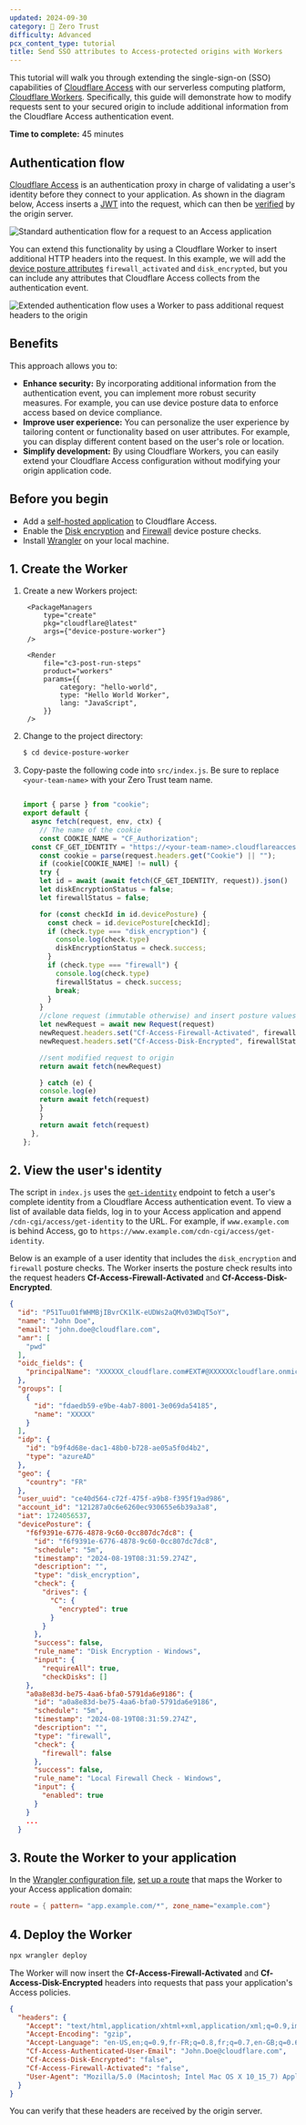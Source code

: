 ```yaml
---
updated: 2024-09-30
category: 🔐 Zero Trust
difficulty: Advanced
pcx_content_type: tutorial
title: Send SSO attributes to Access-protected origins with Workers
---
```



This tutorial will walk you through extending the single-sign-on (SSO) capabilities of [Cloudflare Access](/cloudflare-one/policies/access/) with our serverless computing platform, [Cloudflare Workers](/workers/). Specifically, this guide will demonstrate how to modify requests sent to your secured origin to include additional information from the Cloudflare Access authentication event.

**Time to complete:** 45 minutes

## Authentication flow

[Cloudflare Access](/cloudflare-one/policies/access/) is an authentication proxy in charge of validating a user's identity before they connect to your application. As shown in the diagram below, Access inserts a [JWT](/cloudflare-one/identity/authorization-cookie/application-token/) into the request, which can then be [verified](/cloudflare-one/identity/authorization-cookie/validating-json/#validate-jwts) by the origin server.

![Standard authentication flow for a request to an Access application](~/assets/images/cloudflare-one/applications/access-standard-flow.png)

You can extend this functionality by using a Cloudflare Worker to insert additional HTTP headers into the request. In this example, we will add the [device posture attributes](/cloudflare-one/identity/devices/#enforce-device-posture) `firewall_activated` and `disk_encrypted`, but you can include any attributes that Cloudflare Access collects from the authentication event.

![Extended authentication flow uses a Worker to pass additional request headers to the origin](~/assets/images/cloudflare-one/applications/access-extended-flow-serverless.png)

## Benefits

This approach allows you to:

* **Enhance security:** By incorporating additional information from the authentication event, you can implement more robust security measures. For example, you can use device posture data to enforce access based on device compliance.
* **Improve user experience:** You can personalize the user experience by tailoring content or functionality based on user attributes. For example, you can display different content based on the user's role or location.
* **Simplify development:** By using Cloudflare Workers, you can easily extend your Cloudflare Access configuration without modifying your origin application code.


## Before you begin

- Add a [self-hosted application](/cloudflare-one/applications/configure-apps/self-hosted-public-app/) to Cloudflare Access.
- Enable the [Disk encryption](/cloudflare-one/identity/devices/warp-client-checks/disk-encryption/) and [Firewall](/cloudflare-one/identity/devices/warp-client-checks/firewall/) device posture checks.
- Install [Wrangler](/workers/wrangler/install-and-update/) on your local machine.

## 1. Create the Worker

1. Create a new Workers project:

		<PackageManagers
			type="create"
			pkg="cloudflare@latest"
			args={"device-posture-worker"}
		/>

		<Render
			file="c3-post-run-steps"
			product="workers"
			params={{
				category: "hello-world",
				type: "Hello World Worker",
				lang: "JavaScript",
			}}
		/>

2. Change to the project directory:

    ```sh
    $ cd device-posture-worker
    ```

3. Copy-paste the following code into `src/index.js`. Be sure to replace `<your-team-name>` with your Zero Trust <GlossaryTooltip term="team name">team name</GlossaryTooltip>.

    ```js title="index.js"

    import { parse } from "cookie";
    export default {
      async fetch(request, env, ctx) {
        // The name of the cookie
        const COOKIE_NAME = "CF_Authorization";
      const CF_GET_IDENTITY = "https://<your-team-name>.cloudflareaccess.com>/cdn-cgi/access/get-identity";
        const cookie = parse(request.headers.get("Cookie") || "");
        if (cookie[COOKIE_NAME] != null) {
        try {
        let id = await (await fetch(CF_GET_IDENTITY, request)).json()
        let diskEncryptionStatus = false;
        let firewallStatus = false;

        for (const checkId in id.devicePosture) {
          const check = id.devicePosture[checkId];
          if (check.type === "disk_encryption") {
            console.log(check.type)
            diskEncryptionStatus = check.success;
          }
          if (check.type === "firewall") {
            console.log(check.type)
            firewallStatus = check.success;
            break;
          }
        }
        //clone request (immutable otherwise) and insert posture values in new header set
        let newRequest = await new Request(request)
        newRequest.headers.set("Cf-Access-Firewall-Activated", firewallStatus)
        newRequest.headers.set("Cf-Access-Disk-Encrypted", firewallStatus)

        //sent modified request to origin
        return await fetch(newRequest)

        } catch (e) {
        console.log(e)
        return await fetch(request)
        }
        }
        return await fetch(request)
      },
    };

    ```

## 2. View the user's identity

The script in `index.js` uses the [`get-identity`](/cloudflare-one/identity/authorization-cookie/application-token/#user-identity) endpoint to fetch a user's complete identity from a Cloudflare Access authentication event. To view a list of available data fields, log in to your Access application and append `/cdn-cgi/access/get-identity` to the URL. For example, if `www.example.com` is behind Access, go to `https://www.example.com/cdn-cgi/access/get-identity`.

Below is an example of a user identity that includes the `disk_encryption` and `firewall` posture checks. The Worker inserts the posture check results into the request headers **Cf-Access-Firewall-Activated** and **Cf-Access-Disk-Encrypted**.

```json title="Example user identity" {33,52}
{
  "id": "P51Tuu01fWHMBjIBvrCK1lK-eUDWs2aQMv03WDqT5oY",
  "name": "John Doe",
  "email": "john.doe@cloudflare.com",
  "amr": [
    "pwd"
  ],
  "oidc_fields": {
    "principalName": "XXXXXX_cloudflare.com#EXT#@XXXXXXcloudflare.onmicrosoft.com"
  },
  "groups": [
    {
      "id": "fdaedb59-e9be-4ab7-8001-3e069da54185",
      "name": "XXXXX"
    }
  ],
  "idp": {
    "id": "b9f4d68e-dac1-48b0-b728-ae05a5f0d4b2",
    "type": "azureAD"
  },
  "geo": {
    "country": "FR"
  },
  "user_uuid": "ce40d564-c72f-475f-a9b8-f395f19ad986",
  "account_id": "121287a0c6e6260ec930655e6b39a3a8",
  "iat": 1724056537,
  "devicePosture": {
    "f6f9391e-6776-4878-9c60-0cc807dc7dc8": {
      "id": "f6f9391e-6776-4878-9c60-0cc807dc7dc8",
      "schedule": "5m",
      "timestamp": "2024-08-19T08:31:59.274Z",
      "description": "",
      "type": "disk_encryption",
      "check": {
        "drives": {
          "C": {
            "encrypted": true
          }
        }
      },
      "success": false,
      "rule_name": "Disk Encryption - Windows",
      "input": {
        "requireAll": true,
        "checkDisks": []
    },
    "a0a8e83d-be75-4aa6-bfa0-5791da6e9186": {
      "id": "a0a8e83d-be75-4aa6-bfa0-5791da6e9186",
      "schedule": "5m",
      "timestamp": "2024-08-19T08:31:59.274Z",
      "description": "",
      "type": "firewall",
      "check": {
        "firewall": false
      },
      "success": false,
      "rule_name": "Local Firewall Check - Windows",
      "input": {
        "enabled": true
      }
    }
    ...
  }
```

## 3. Route the Worker to your application

In the [Wrangler configuration file](/workers/wrangler/configuration/), [set up a route](/workers/configuration/routing/routes/) that maps the Worker to your Access application domain:

<WranglerConfig>

```toml
route = { pattern= "app.example.com/*", zone_name="example.com"}
```

</WranglerConfig>

## 4. Deploy the Worker

```sh
npx wrangler deploy
```

The Worker will now insert the **Cf-Access-Firewall-Activated** and **Cf-Access-Disk-Encrypted** headers into requests that pass your application's Access policies.

```json title="Example request headers" {7,8}
{
  "headers": {
    "Accept": "text/html,application/xhtml+xml,application/xml;q=0.9,image/avif,image/webp,image/apng,*/*;q=0.8,application/signed-exchange;v=b3;q=0.7",
    "Accept-Encoding": "gzip",
    "Accept-Language": "en-US,en;q=0.9,fr-FR;q=0.8,fr;q=0.7,en-GB;q=0.6",
    "Cf-Access-Authenticated-User-Email": "John.Doe@cloudflare.com",
    "Cf-Access-Disk-Encrypted": "false",
    "Cf-Access-Firewall-Activated": "false",
    "User-Agent": "Mozilla/5.0 (Macintosh; Intel Mac OS X 10_15_7) AppleWebKit/537.36 (KHTML, like Gecko) Chrome/127.0.0.0 Safari/537.36"
  }
}
```

You can verify that these headers are received by the origin server.
